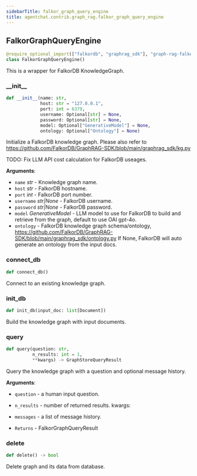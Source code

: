 ```yaml
---
sidebarTitle: falkor_graph_query_engine
title: agentchat.contrib.graph_rag.falkor_graph_query_engine
---
```


## FalkorGraphQueryEngine

```python
@require_optional_import(["falkordb", "graphrag_sdk"], "graph-rag-falkor-db")
class FalkorGraphQueryEngine()
```

This is a wrapper for FalkorDB KnowledgeGraph.

### \_\_init\_\_

```python
def __init__(name: str,
             host: str = "127.0.0.1",
             port: int = 6379,
             username: Optional[str] = None,
             password: Optional[str] = None,
             model: Optional["GenerativeModel"] = None,
             ontology: Optional["Ontology"] = None)
```

Initialize a FalkorDB knowledge graph.
Please also refer to https://github.com/FalkorDB/GraphRAG-SDK/blob/main/graphrag_sdk/kg.py

TODO: Fix LLM API cost calculation for FalkorDB useages.

**Arguments**:

- `name` _str_ - Knowledge graph name.
- `host` _str_ - FalkorDB hostname.
- `port` _int_ - FalkorDB port number.
- `username` _str|None_ - FalkorDB username.
- `password` _str|None_ - FalkorDB password.
- `model` _GenerativeModel_ - LLM model to use for FalkorDB to build and retrieve from the graph, default to use OAI gpt-4o.
- `ontology` - FalkorDB knowledge graph schema/ontology, https://github.com/FalkorDB/GraphRAG-SDK/blob/main/graphrag_sdk/ontology.py
  If None, FalkorDB will auto generate an ontology from the input docs.

### connect\_db

```python
def connect_db()
```

Connect to an existing knowledge graph.

### init\_db

```python
def init_db(input_doc: list[Document])
```

Build the knowledge graph with input documents.

### query

```python
def query(question: str,
          n_results: int = 1,
          **kwargs) -> GraphStoreQueryResult
```

Query the knowledge graph with a question and optional message history.

**Arguments**:

- `question` - a human input question.
- `n_results` - number of returned results.
  kwargs:
- `messages` - a list of message history.
  
- `Returns` - FalkorGraphQueryResult

### delete

```python
def delete() -> bool
```

Delete graph and its data from database.

